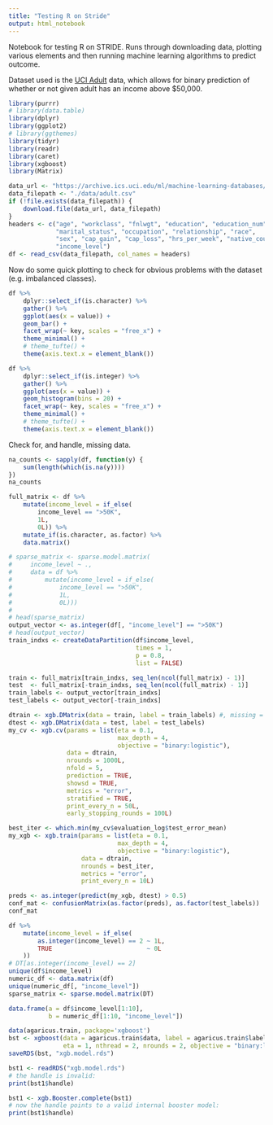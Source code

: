 ```yaml
---
title: "Testing R on Stride"
output: html_notebook
---
```

Notebook for testing R on STRIDE. Runs through downloading data, plotting various elements and then running machine learning algorithms to predict outcome.

Dataset used is the [UCI Adult][1] data, which allows for binary prediction of whether or not given adult has an income above $50,000.

```r
library(purrr)
# library(data.table)
library(dplyr)
library(ggplot2)
# library(ggthemes)
library(tidyr)
library(readr)
library(caret)
library(xgboost)
library(Matrix)
```

```r
data_url <- "https://archive.ics.uci.edu/ml/machine-learning-databases/adult/adult.data"
data_filepath <- "./data/adult.csv"
if (!file.exists(data_filepath)) {
    download.file(data_url, data_filepath)
}
headers <- c("age", "workclass", "fnlwgt", "education", "education_num", 
             "marital_status", "occupation", "relationship", "race", 
             "sex", "cap_gain", "cap_loss", "hrs_per_week", "native_country", 
             "income_level")
df <- read_csv(data_filepath, col_names = headers)
```

Now do some quick plotting to check for obvious problems with the dataset (e.g. imbalanced classes).

```r
df %>% 
    dplyr::select_if(is.character) %>% 
    gather() %>% 
    ggplot(aes(x = value)) +
    geom_bar() +
    facet_wrap(~ key, scales = "free_x") + 
    theme_minimal() +
    # theme_tufte() +
    theme(axis.text.x = element_blank())

df %>% 
    dplyr::select_if(is.integer) %>% 
    gather() %>% 
    ggplot(aes(x = value)) +
    geom_histogram(bins = 20) +
    facet_wrap(~ key, scales = "free_x") + 
    theme_minimal() +
    # theme_tufte() +
    theme(axis.text.x = element_blank())
```

Check for, and handle, missing data.

```r
na_counts <- sapply(df, function(y) {
    sum(length(which(is.na(y))))
})
na_counts
```

```r
full_matrix <- df %>% 
    mutate(income_level = if_else(
        income_level == ">50K", 
        1L, 
        0L)) %>% 
    mutate_if(is.character, as.factor) %>% 
    data.matrix()

# sparse_matrix <- sparse.model.matrix(
#     income_level ~ ., 
#     data = df %>% 
#         mutate(income_level = if_else(
#             income_level == ">50K", 
#             1L, 
#             0L)))
#     
# head(sparse_matrix)
output_vector <- as.integer(df[, "income_level"] == ">50K")
# head(output_vector)
train_indxs <- createDataPartition(df$income_level, 
                                   times = 1, 
                                   p = 0.8, 
                                   list = FALSE)

train <- full_matrix[train_indxs, seq_len(ncol(full_matrix) - 1)]
test  <- full_matrix[-train_indxs, seq_len(ncol(full_matrix) - 1)] 
train_labels <- output_vector[train_indxs]
test_labels <- output_vector[-train_indxs]
```


```r
dtrain <- xgb.DMatrix(data = train, label = train_labels) #, missing = 0L)
dtest <- xgb.DMatrix(data = test, label = test_labels)
my_cv <- xgb.cv(params = list(eta = 0.1, 
                              max_depth = 4, 
                              objective = "binary:logistic"), 
                data = dtrain, 
                nrounds = 1000L, 
                nfold = 5, 
                prediction = TRUE, 
                showsd = TRUE, 
                metrics = "error", 
                stratified = TRUE, 
                print_every_n = 50L, 
                early_stopping_rounds = 100L)
```

```r
best_iter <- which.min(my_cv$evaluation_log$test_error_mean)
my_xgb <- xgb.train(params = list(eta = 0.1, 
                              max_depth = 4, 
                              objective = "binary:logistic"), 
                    data = dtrain, 
                    nrounds = best_iter, 
                    metrics = "error", 
                    print_every_n = 10L)
```

```r
preds <- as.integer(predict(my_xgb, dtest) > 0.5)
conf_mat <- confusionMatrix(as.factor(preds), as.factor(test_labels))
conf_mat
```

```r

df %>% 
    mutate(income_level = if_else(
        as.integer(income_level) == 2 ~ 1L, 
        TRUE                          ~ 0L
    ))
# DT[as.integer(income_level) == 2]
unique(df$income_level)
numeric_df <- data.matrix(df)
unique(numeric_df[, "income_level"])
sparse_matrix <- sparse.model.matrix(DT)

data.frame(a = df$income_level[1:10], 
           b = numeric_df[1:10, "income_level"])

```


```r
data(agaricus.train, package='xgboost')
bst <- xgboost(data = agaricus.train$data, label = agaricus.train$label, max_depth = 2,
               eta = 1, nthread = 2, nrounds = 2, objective = "binary:logistic")
saveRDS(bst, "xgb.model.rds")

bst1 <- readRDS("xgb.model.rds")
# the handle is invalid:
print(bst1$handle)

bst1 <- xgb.Booster.complete(bst1)
# now the handle points to a valid internal booster model:
print(bst1$handle)
```

[1]: https://archive.ics.uci.edu/ml/datasets/adult